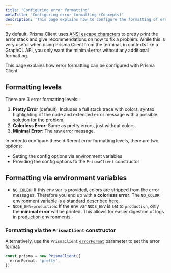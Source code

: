 ```yaml
---
title: 'Configuring error formatting'
metaTitle: 'Configuring error formatting (Concepts)'
description: 'This page explains how to configure the formatting of errors when using Prisma Client.'
---
```


<TopBlock title={frontMatter.title}>

By default, Prisma Client uses [ANSI escape characters](https://en.wikipedia.org/wiki/ANSI_escape_code) to pretty print the error stack and give recommendations on how to fix a problem. While this is very useful when using Prisma Client from the terminal, in contexts like a GraphQL API, you only want the minimal error without any additional formatting.

This page explains how error formatting can be configured with Prisma Client.

</TopBlock>

## Formatting levels

There are 3 error formatting levels:

1. **Pretty Error** (default): Includes a full stack trace with colors, syntax highlighting of the code and extended error message with a possible solution for the problem.
2. **Colorless Error**: Same as pretty errors, just without colors.
3. **Minimal Error**: The raw error message.

In order to configure these different error formatting levels, there are two options:

- Setting the config options via environment variables
- Providing the config options to the `PrismaClient` constructor

## Formatting via environment variables

- [`NO_COLOR`](/orm/reference/environment-variables-reference#no_color): If this env var is provided, colors are stripped from the error messages. Therefore you end up with a **colorless error**. The `NO_COLOR` environment variable is a standard described [here](https://no-color.org/).
- `NODE_ENV=production`: If the env var `NODE_ENV` is set to `production`, only the **minimal error** will be printed. This allows for easier digestion of logs in production environments.

### Formatting via the `PrismaClient` constructor

Alternatively, use the `PrismaClient` [`errorFormat`](/orm/reference/prisma-client-reference#errorformat) parameter to set the error format:

```ts
const prisma = new PrismaClient({
  errorFormat: 'pretty',
})
```
